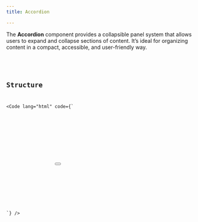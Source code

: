 ```yaml
---
title: Accordion

---
```


The **Accordion** component provides a collapsible panel system that allows users to expand and collapse sections of content. It’s ideal for organizing content in a compact, accessible, and user-friendly way.

<ComponentDemo label="Accordion demo">
    <Accordion slot="preview" />
    <Code 
        slot="code" 
        lang="html" 
        code={AccordionCode} 
    />
</ComponentDemo>

## Structure

<Code lang="html" code={`
<div x-data="accordion">
    <div x-data="accordionItem">
        <h2>
            <button x-ref="trigger"></button>
        </h2>
        <div x-ref="content" x-cloak></div>
    </div>
</div>
`} />